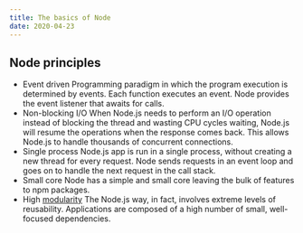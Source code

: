 ```yaml
---
title: The basics of Node
date: 2020-04-23
---
```


## Node principles

- Event driven
  Programming paradigm in which the program execution is determined by events. Each function executes an event. Node provides the event listener that awaits for calls.
- Non-blocking I/O
  When Node.js needs to perform an I/O operation instead of blocking the thread and wasting CPU cycles waiting, Node.js will resume the operations when the response comes back. This allows Node.js to handle thousands of concurrent connections.
- Single process
  Node.js app is run in a single process, without creating a new thread for every request. Node sends requests in an event loop and goes on to handle the next request in the call stack.
- Small core
  Node has a simple and small core leaving the bulk of features to npm packages.
- High [modularity](modularity.md)
  The Node.js way, in fact, involves extreme levels of reusability. Applications are composed of a high number of small, well-focused dependencies.
